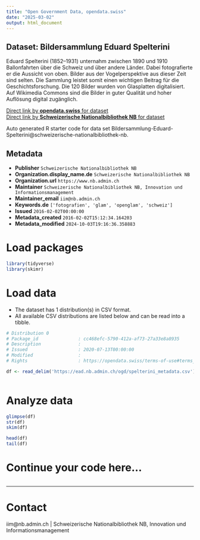 ```yaml
---
title: "Open Government Data, opendata.swiss"
date: "2025-03-02"
output: html_document
---
```


## Dataset: Bildersammlung Eduard Spelterini

Eduard Spelterini (1852–1931) unternahm zwischen 1890 und 1910 Ballonfahrten über die Schweiz und über andere Länder. Dabei fotografierte er die Aussicht von oben. Bilder aus der Vogelperspektive aus dieser Zeit sind selten. Die Sammlung leistet somit einen wichtigen Beitrag für die Geschichtsforschung. Die 120 Bilder wurden von Glasplatten digitalisiert. Auf Wikimedia Commons sind die Bilder in guter Qualität und hoher Auflösung digital zugänglich.

[Direct link by **opendata.swiss** for dataset](https://opendata.swiss/de/dataset/bildersammlung-eduard-spelterini)<br>
[Direct link by **Schweizerische Nationalbibliothek NB** for dataset](https://www.nb.admin.ch/snl/de/home/ueber-uns/gs/sammlungen/fotografien/spelterini.html)

Auto generated R starter code for data set Bildersammlung-Eduard-Spelterini@schweizerische-nationalbibliothek-nb.

## Metadata

- **Publisher** `Schweizerische Nationalbibliothek NB`
- **Organization.display_name.de** `Schweizerische Nationalbibliothek NB`
- **Organization.url** `https://www.nb.admin.ch`
- **Maintainer** `Schweizerische Nationalbibliothek NB, Innovation und Informationsmanagement`
- **Maintainer_email** `iim@nb.admin.ch`
- **Keywords.de** `['fotografien', 'glam', 'openglam', 'schweiz']`
- **Issued** `2016-02-02T00:00:00`
- **Metadata_created** `2016-02-02T15:12:34.164203`
- **Metadata_modified** `2024-10-03T19:16:36.358883`


# Load packages

```r

library(tidyverse)
library(skimr)

```

# Load data

-   The dataset has 1 distribution(s) in CSV format.
-   All available CSV distributions are listed below and can be read into a tibble.

```r

# Distribution 0
# Package_id               : cc468efc-5790-412a-af73-27a33e8a8935
# Description              : 
# Issued                   : 2020-07-13T00:00:00
# Modified                 : 
# Rights                   : https://opendata.swiss/terms-of-use#terms_open

df <- read_delim('https://ead.nb.admin.ch/ogd/spelterini_metadata.csv')



```

# Analyze data

```r

glimpse(df)
str(df)
skim(df)

head(df)
tail(df)

```

# Continue your code here...

```r

```

------------------------------------------------------------------------

# Contact

iim@nb.admin.ch | Schweizerische Nationalbibliothek NB, Innovation und Informationsmanagement
